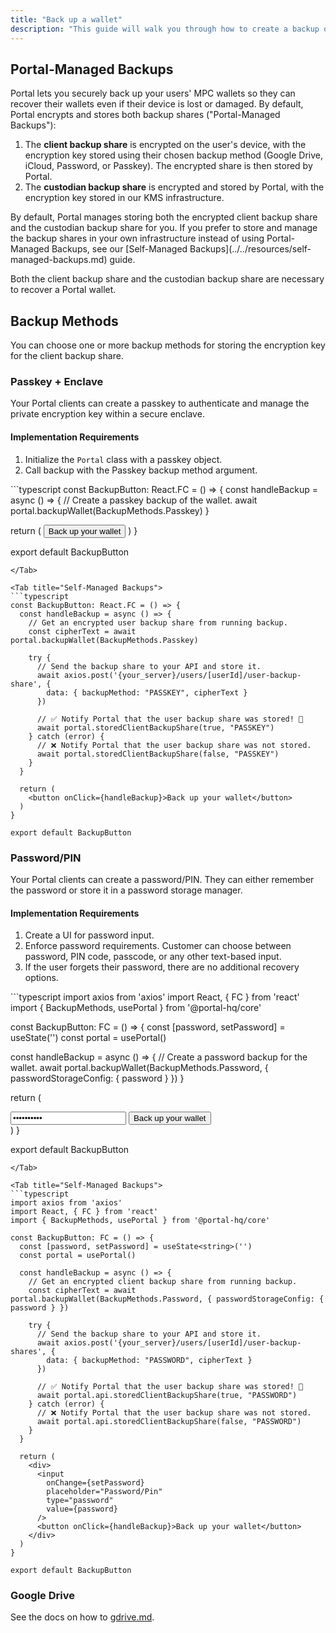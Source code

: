 ```yaml
---
title: "Back up a wallet"
description: "This guide will walk you through how to create a backup of a Portal client's wallet."
---
```


## Portal-Managed Backups

Portal lets you securely back up your users' MPC wallets so they can recover their wallets even if their device is lost or damaged. By default, Portal encrypts and stores both backup shares ("Portal-Managed Backups"):

1. The **client backup share** is encrypted on the user's device, with the encryption key stored using their chosen backup method (Google Drive, iCloud, Password, or Passkey). The encrypted share is then stored by Portal.
2. The **custodian backup share** is encrypted and stored by Portal, with the encryption key stored in our KMS infrastructure.

<Note>
By default, Portal manages storing both the encrypted client backup share and the custodian backup share for you. If you prefer to store and manage the backup shares in your own infrastructure instead of using Portal-Managed Backups, see our [Self-Managed Backups](../../resources/self-managed-backups.md) guide.
</Note>

Both the client backup share and the custodian backup share are necessary to recover a Portal wallet.

## Backup Methods

You can choose one or more backup methods for storing the encryption key for the client backup share.

### Passkey + Enclave

Your Portal clients can create a passkey to authenticate and manage the private encryption key within a secure enclave.

#### Implementation Requirements

1. Initialize the `Portal` class with a passkey object.
2. Call backup with the Passkey backup method argument.

<Tabs>
<Tab title="Portal-Managed Backups (Default)">
```typescript
const BackupButton: React.FC = () => {
  const handleBackup = async () => {
    // Create a passkey backup of the wallet.
    await portal.backupWallet(BackupMethods.Passkey)
  }

  return (
    <button onClick={handleBackup}>Back up your wallet</button>
  )
}

export default BackupButton
```
</Tab>

<Tab title="Self-Managed Backups">
```typescript
const BackupButton: React.FC = () => {
  const handleBackup = async () => {
    // Get an encrypted user backup share from running backup.
    const cipherText = await portal.backupWallet(BackupMethods.Passkey)

    try {
      // Send the backup share to your API and store it.
      await axios.post('{your_server}/users/[userId]/user-backup-share', {
        data: { backupMethod: "PASSKEY", cipherText }
      })

      // ✅ Notify Portal that the user backup share was stored! 🙌
      await portal.storedClientBackupShare(true, "PASSKEY")
    } catch (error) {
      // ❌ Notify Portal that the user backup share was not stored.
      await portal.storedClientBackupShare(false, "PASSKEY")
    }
  }

  return (
    <button onClick={handleBackup}>Back up your wallet</button>
  )
}

export default BackupButton
```
</Tab>
</Tabs>

### Password/PIN

Your Portal clients can create a password/PIN. They can either remember the password or store it in a password storage manager.

#### Implementation Requirements

1. Create a UI for password input.
2. Enforce password requirements. Customer can choose between password, PIN code, passcode, or any other text-based input.
3. If the user forgets their password, there are no additional recovery options.

<Tabs>
<Tab title="Portal-Managed Backups">
```typescript
import axios from 'axios'
import React, { FC } from 'react'
import { BackupMethods, usePortal } from '@portal-hq/core'

const BackupButton: FC = () => {
  const [password, setPassword] = useState<string>('')
  const portal = usePortal()

  const handleBackup = async () => {
    // Create a password backup for the wallet.
    await portal.backupWallet(BackupMethods.Password, { passwordStorageConfig: { password } })
  }

  return (
    <div>
      <input
        onChange={setPassword}
        placeholder="Password/Pin"
        type="password"
        value={password}
      />
      <button onClick={handleBackup}>Back up your wallet</button>
    </div>
  )
}

export default BackupButton
```
</Tab>

<Tab title="Self-Managed Backups">
```typescript
import axios from 'axios'
import React, { FC } from 'react'
import { BackupMethods, usePortal } from '@portal-hq/core'

const BackupButton: FC = () => {
  const [password, setPassword] = useState<string>('')
  const portal = usePortal()

  const handleBackup = async () => {
    // Get an encrypted client backup share from running backup.
    const cipherText = await portal.backupWallet(BackupMethods.Password, { passwordStorageConfig: { password } })

    try {
      // Send the backup share to your API and store it.
      await axios.post('{your_server}/users/[userId]/user-backup-shares', {
        data: { backupMethod: "PASSWORD", cipherText }
      })

      // ✅ Notify Portal that the user backup share was stored! 🙌
      await portal.api.storedClientBackupShare(true, "PASSWORD")
    } catch (error) {
      // ❌ Notify Portal that the user backup share was not stored.
      await portal.api.storedClientBackupShare(false, "PASSWORD")
    }
  }

  return (
    <div>
      <input
        onChange={setPassword}
        placeholder="Password/Pin"
        type="password"
        value={password}
      />
      <button onClick={handleBackup}>Back up your wallet</button>
    </div>
  )
}

export default BackupButton
```
</Tab>
</Tabs>

### Google Drive

See the docs on how to [gdrive.md](../../resources/backup-options/gdrive.md "mention").
